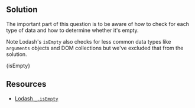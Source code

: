 

## Solution

The important part of this question is to be aware of how to check for each type of data and how to determine whether it's empty.

Note Lodash's `isEmpty` also checks for less common data types like `arguments` objects and DOM collections but we've excluded that from the solution.

<MDXCodeBlock>{isEmpty}</MDXCodeBlock>

## Resources

- [Lodash `_.isEmpty`](https://lodash.com/docs/#isEmpty)
